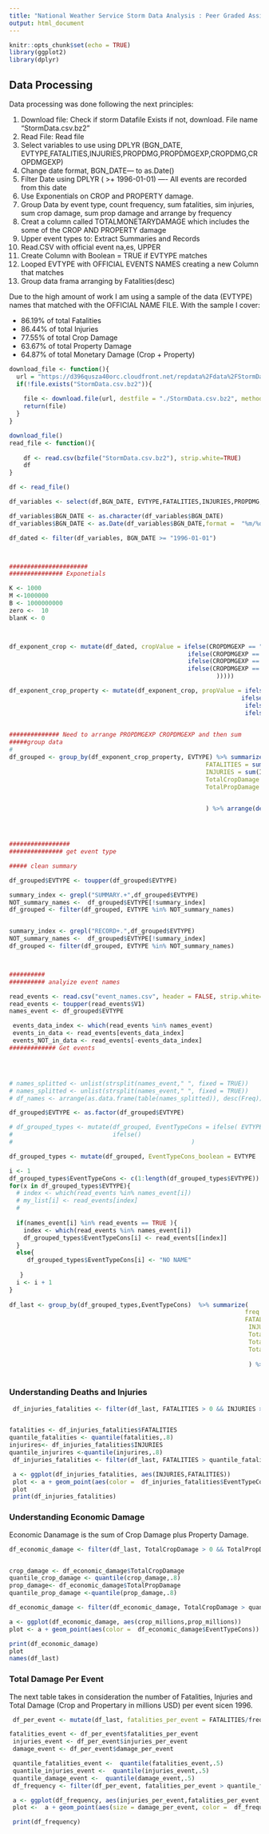 ```yaml
---
title: "National Weather Service Storm Data Analysis : Peer Graded Assignment - Reproducible Research"
output: html_document
---
```


```r
knitr::opts_chunk$set(echo = TRUE)
library(ggplot2)
library(dplyr)
```


## Data Processing

Data processing was done following the next principles:

 1. Download file: Check if storm Datafile Exists if not, download. File name "StormData.csv.bz2"
 2. Read File: Read file
 3. Select variables to use using DPLYR (BGN_DATE, EVTYPE,FATALITIES,INJURIES,PROPDMG,PROPDMGEXP,CROPDMG,CROPDMGEXP)
 4. Change date format, BGN_DATE--- to as.Date()
 5. Filter Date using DPLYR ( >+ 1996-01-01) ---- All events are recorded from this date
 6.  Use Exponentials on CROP and PROPERTY damage.
 7. Group Data by event type, count frequency, sum fatalities, sim injuries, sum crop damage, sum prop damage and arrange by frequency
 8. Creat a column called TOTALMONETARYDAMAGE which includes the some of the CROP AND PROPERTY damage
 9. Upper event types to: Extract Summaries and Records
 10. Read.CSV with official event na,es, UPPER 
 11. Create Column with Boolean = TRUE if EVTYPE matches
 12. Looped EVTYPE with OFFICIAL EVENTS NAMES creating a new Column that matches
 13. Group data frama  arranging by Fatalities(desc)
 
Due to the high amount of work I am using a sample of the data (EVTYPE) names that matched with the OFFICIAL NAME FILE. With the sample I cover:
  
  * 86.19% of total Fatalities
  * 86.44% of total Injuries
  * 77.55% of total Crop Damage
  * 63.67% of total Property Damage
  * 64.87% of total Monetary Damage (Crop + Property)
```r

download_file <- function(){
  url = "https://d396qusza40orc.cloudfront.net/repdata%2Fdata%2FStormData.csv.bz2"
  if(!file.exists("StormData.csv.bz2")){
    
    file <- download.file(url, destfile = "./StormData.csv.bz2", method = "curl")
    return(file)
  }
}

download_file()
read_file <- function(){
  
    df <- read.csv(bzfile("StormData.csv.bz2"), strip.white=TRUE)
    df
}

df <- read_file()

df_variables <- select(df,BGN_DATE, EVTYPE,FATALITIES,INJURIES,PROPDMG,PROPDMGEXP,CROPDMG,CROPDMGEXP)

df_variables$BGN_DATE <- as.character(df_variables$BGN_DATE)
df_variables$BGN_DATE <- as.Date(df_variables$BGN_DATE,format =  "%m/%d/%Y")

df_dated <- filter(df_variables, BGN_DATE >= "1996-01-01")



######################
############### Exponetials

K <- 1000
M <-1000000
B <- 1000000000
zero <-  10
blanK <- 0



df_exponent_crop <- mutate(df_dated, cropValue = ifelse(CROPDMGEXP == "K",CROPDMG * K,
                                                  ifelse(CROPDMGEXP == "M",CROPDMG * M,
                                                  ifelse(CROPDMGEXP == "B",CROPDMG * B,     
                                                  ifelse(CROPDMGEXP == "0",CROPDMG * zero,0    
                                                          )))))

df_exponent_crop_property <- mutate(df_exponent_crop, propValue = ifelse(PROPDMGEXP == "K",PROPDMG * K,
                                                                 ifelse(PROPDMGEXP == "M",PROPDMG * M,
                                                                  ifelse(PROPDMGEXP == "B",PROPDMG * B,     
                                                                  ifelse(PROPDMGEXP == "0",PROPDMG * zero,0    
                                                                               )))))

############## Need to arrange PROPDMGEXP CROPDMGEXP and then sum
#####group data
# 
df_grouped <- group_by(df_exponent_crop_property, EVTYPE) %>% summarize(freq = length(EVTYPE),
                                                       FATALITIES = sum(FATALITIES),
                                                       INJURIES = sum(INJURIES),
                                                       TotalCropDamage = sum(cropValue),
                                                       TotalPropDamage = sum(propValue)
                                                       

                                                       ) %>% arrange(desc(freq)) %>% mutate(TotalMonetaryDamage = TotalCropDamage + TotalPropDamage)




#################
############### get event type

##### clean summary

df_grouped$EVTYPE <- toupper(df_grouped$EVTYPE)

summary_index <- grepl("SUMMARY.+",df_grouped$EVTYPE)
NOT_summary_names <-  df_grouped$EVTYPE[!summary_index]
df_grouped <- filter(df_grouped, EVTYPE %in% NOT_summary_names)


summary_index <- grepl("RECORD+.",df_grouped$EVTYPE)
NOT_summary_names <-  df_grouped$EVTYPE[!summary_index]
df_grouped <- filter(df_grouped, EVTYPE %in% NOT_summary_names)



##########
########## analyize event names

read_events <- read.csv("event_names.csv", header = FALSE, strip.white=TRUE)
read_events <- toupper(read_events$V1)
names_event <- df_grouped$EVTYPE

 events_data_index <- which(read_events %in% names_event)
 events_in_data <- read_events[events_data_index]
 events_NOT_in_data <- read_events[-events_data_index]
############# Get events




# names_splitted <- unlist(strsplit(names_event," ", fixed = TRUE))
# names_splitted <- unlist(strsplit(names_event," ", fixed = TRUE))
# df_names <- arrange(as.data.frame(table(names_splitted)), desc(Freq))

df_grouped$EVTYPE <- as.factor(df_grouped$EVTYPE)

# df_grouped_types <- mutate(df_grouped, EventTypeCons = ifelse( EVTYPE %in% names[grep("*HAIL.*",df_grouped$EVTYPE)], "HAIL", "OTHER"),
#                            ifelse()
#                                                  )

df_grouped_types <- mutate(df_grouped, EventTypeCons_boolean = EVTYPE  %in%  read_events) 

i <- 1
df_grouped_types$EventTypeCons <- c(1:length(df_grouped_types$EVTYPE))
for(x in df_grouped_types$EVTYPE){
  # index <- which(read_events %in% names_event[i])
  # my_list[i] <- read_events[index]
  # 
  
  if(names_event[i] %in% read_events == TRUE ){
    index <- which(read_events %in% names_event[i])
    df_grouped_types$EventTypeCons[i] <- read_events[[index]]
  }
  else{
     df_grouped_types$EventTypeCons[i] <- "NO NAME"
     
   }
  i <- i + 1
}
  
df_last <- group_by(df_grouped_types,EventTypeCons)  %>% summarize(
                                                                  freq = sum(freq),
                                                                  FATALITIES = sum(FATALITIES),
                                                                   INJURIES = sum(INJURIES),
                                                                   TotalCropDamage = sum(TotalCropDamage),
                                                                   TotalPropDamage = sum(TotalPropDamage),
                                                                   TotalMonetaryDamage = sum(TotalMonetaryDamage)
                                                                   
                                                                   ) %>% arrange(desc(FATALITIES)) %>% filter(EventTypeCons != "NO NAME")  
  


```


### Understanding Deaths and Injuries


```r

 df_injuries_fatalities <- filter(df_last, FATALITIES > 0 && INJURIES > 0)


fatalities <- df_injuries_fatalities$FATALITIES
quantile_fatalities <- quantile(fatalities,.8)
injurires<- df_injuries_fatalities$INJURIES
quantile_injurires <-quantile(injurires,.8)
 df_injuries_fatalities <- filter(df_last, FATALITIES > quantile_fatalities,INJURIES > quantile_injurires)

 a <- ggplot(df_injuries_fatalities, aes(INJURIES,FATALITIES))
 plot <- a + geom_point(aes(color =  df_injuries_fatalities$EventTypeCons))
 plot
 print(df_injuries_fatalities)
```



### Understanding Economic Damage

Economic Danamage is the sum of Crop Damage plus Property Damage.

```r


df_economic_damage <- filter(df_last, TotalCropDamage > 0 && TotalPropDamage > 0)


crop_damage <- df_economic_damage$TotalCropDamage
quantile_crop_damage <- quantile(crop_damage,.8)
prop_damage<- df_economic_damage$TotalPropDamage
quantile_prop_damage <-quantile(prop_damage,.8)

df_economic_damage <- filter(df_economic_damage, TotalCropDamage > quantile_crop_damage,TotalPropDamage > quantile_prop_damage) %>% mutate(crop_millions = TotalCropDamage / 1000000, prop_millions = TotalPropDamage / 1000000, total_damage_millions =  TotalMonetaryDamage/1000000) %>% select(EventTypeCons,FATALITIES,INJURIES,crop_millions,prop_millions,total_damage_millions)

a <- ggplot(df_economic_damage, aes(crop_millions,prop_millions))
plot <- a + geom_point(aes(color =  df_economic_damage$EventTypeCons))

print(df_economic_damage)
plot
names(df_last)

```


### Total Damage Per Event

The next table takes in consideration the number of Fatalities, Injuries and Total Damage (Crop and Propertary in millions USD) per event sicen 1996. 


```r
 df_per_event <- mutate(df_last, fatalities_per_event = FATALITIES/freq,injuries_per_event = INJURIES/freq, damage_per_event = TotalMonetaryDamage/freq )

fatalities_event <- df_per_event$fatalities_per_event
 injuries_event <- df_per_event$injuries_per_event
 damage_event <- df_per_event$damage_per_event

 quantile_fatalities_event <-  quantile(fatalities_event,.5)
 quantile_injuries_event <-  quantile(injuries_event,.5)
 quantile_damage_event <-  quantile(damage_event,.5)
 df_frequency <- filter(df_per_event, fatalities_per_event > quantile_fatalities_event,injuries_per_event > quantile_injuries_event,damage_per_event > quantile_damage_event) %>% mutate(damageEvent_Millions = damage_per_event/1000000) %>% select(EventTypeCons,freq,fatalities_per_event,injuries_per_event,damageEvent_Millions)

 a <- ggplot(df_frequency, aes(injuries_per_event,fatalities_per_event,damage_per_event))
 plot <-  a + geom_point(aes(size = damage_per_event, color =  df_frequency$EventTypeCons))

 print(df_frequency)
 

```